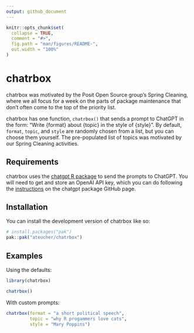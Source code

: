```yaml
---
output: github_document
---
```


<!-- README.md is generated from README.Rmd. Please edit that file -->

```r
knitr::opts_chunk$set(
  collapse = TRUE,
  comment = "#>",
  fig.path = "man/figures/README-",
  out.width = "100%"
)
```

# chatrbox

chatrbox was motivated by the Posit Open Source group's Spring Cleaning, where we all focus for a week on the parts of package maintenance
that don't often come to the top of the priority list.

chatrbox has one function, `chatrbox()` that sends a prompt to ChatGPT
in the form: "Write {format} about {topic} in the style of {style}".
By default, `format`, `topic`, and `style` are randomly chosen from a 
list, but you can choose them yourself. The pre-populated list of topics
was motivated by our Spring Cleaning activities.

## Requirements

chatrbox uses the [chatgpt R package](https://github.com/jcrodriguez1989/chatgpt) to send the prompts to ChatGPT. You will need to get and store an OpenAI API key, which you can do following the [instructions](https://github.com/jcrodriguez1989/chatgpt#requirements) on the chatgpt package GitHub page.

## Installation

You can install the development version of chatrbox like so:

``` r
# install.packages("pak")
pak::pak("ateucher/chatrbox")
```

## Examples

Using the defaults:

```r
library(chatrbox)

chatrbox()
```

With custom prompts:

```r
chatrbox(format = "a short political speech", 
         topic = "why R progammers love cats", 
         style = "Mary Poppins")
```

